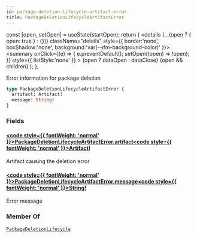 ```yaml
---
id: package-deletion-lifecycle-artifact-error
title: PackageDeletionLifecycleArtifactError
---
```









  const [open, setOpen] = useState(startOpen);
  return (
    <details {...(open ? { open: true } : {})} className="details" style={{ border:'none', boxShadow:'none', background:'var(--ifm-background-color)' }}>
      <summary
        onClick={(e) => {
          e.preventDefault();
          setOpen((open) => !open);
        }}
        style={{ listStyle:'none' }}
      >
      {open ? dataOpen : dataClose}
      </summary>
      {open && children}
    </details>
  );
};








Error information for package deletion


```graphql
type PackageDeletionLifecycleArtifactError {
  artifact: Artifact!
  message: String!
}
```




### Fields

#### [<code style={{ fontWeight: 'normal' }}>PackageDeletionLifecycleArtifactError.<b>artifact</b></code>](#)<Bullet />[<code style={{ fontWeight: 'normal' }}><b>Artifact!</b></code>](/swapi/types/objects/artifact.mdx) <Badge class="badge badge--secondary badge--non_null" text="non-null"/> <Badge class="badge badge--secondary " text="object"/> 
Artifact causing the deletion error


#### [<code style={{ fontWeight: 'normal' }}>PackageDeletionLifecycleArtifactError.<b>message</b></code>](#)<Bullet />[<code style={{ fontWeight: 'normal' }}><b>String!</b></code>](/swapi/types/scalars/string.mdx) <Badge class="badge badge--secondary badge--non_null" text="non-null"/> <Badge class="badge badge--secondary " text="scalar"/> 
Error message






### Member Of

[`PackageDeletionLifecycle`](/swapi/types/objects/package-deletion-lifecycle.mdx)  <Badge class="badge badge--secondary badge--relation" text="object"/>